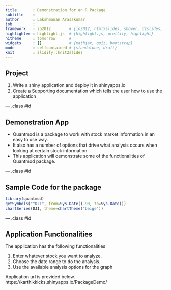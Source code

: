 ```yaml
---
title       : Demonstration for an R Package
subtitle    : 
author      : Lakshmanan Arasakumar
job         : 
framework   : io2012        # {io2012, html5slides, shower, dzslides, ...}
highlighter : highlight.js  # {highlight.js, prettify, highlight}
hitheme     : tomorrow      # 
widgets     : []            # {mathjax, quiz, bootstrap}
mode        : selfcontained # {standalone, draft}
knit        : slidify::knit2slides
---
```


## Project

1. Write a shiny application and deploy it in shinyapps.io
2. Create a Supporting documentation which tells the user how to use the 
application

--- .class #id 

## Demonstration App

* Quantmod is a package to work with stock market information in an easy to use way.
* It also has a number of options that drive what analysis occurs when looking at certain stock information.
* This application will demonstrate some of the functionalities of Quantmod package.

--- .class #id

## Sample Code for the package

```r
library(quantmod)
getSymbols("^DJI", from=Sys.Date()-90, to=Sys.Date())
chartSeries(DJI, theme=chartTheme("beige"))
```

--- .class #id

## Application Functionalities

The application has the following functionalities

1. Enter whatever stock you want to analyze.
2. Choose the date range to do the analysis.
3. Use the available analysis options for the graph

Application url is provided below.
https://karthikkicks.shinyapps.io/PackageDemo/


